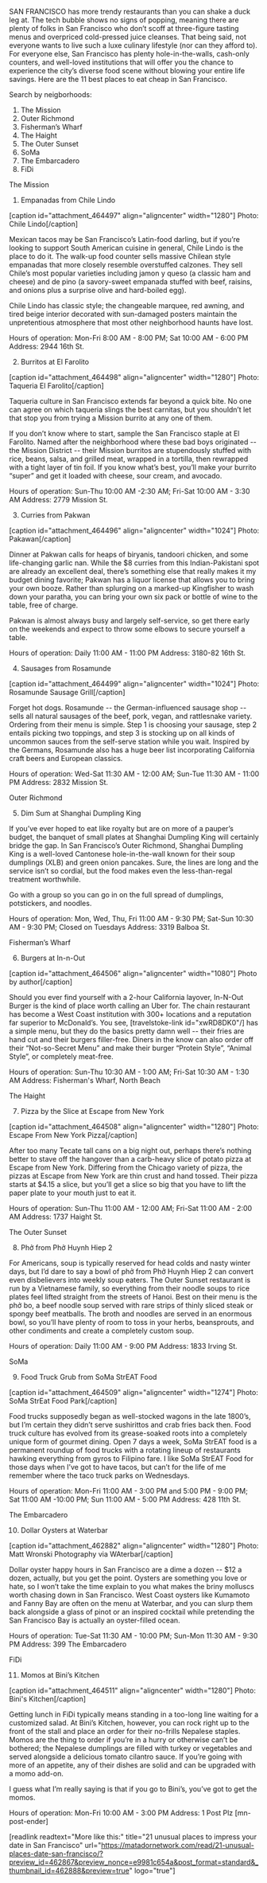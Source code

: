 SAN FRANCISCO has more trendy restaurants than you can shake a duck leg at. The tech bubble shows no signs of popping, meaning there are plenty of folks in San Francisco who don’t scoff at three-figure tasting menus and overpriced cold-pressed juice cleanses. That being said, not everyone wants to live such a luxe culinary lifestyle (nor can they afford to). For everyone else, San Francisco has plenty hole-in-the-walls, cash-only counters, and well-loved institutions that will offer you the chance to experience the city’s diverse food scene without blowing your entire life savings. Here are the 11 best places to eat cheap in San Francisco.


Search by neigborhoods:

1. The Mission
2. Outer Richmond
3. Fisherman’s Wharf
4. The Haight
5. The Outer Sunset
6. SoMa
7. The Embarcadero
8. FiDi



The Mission
 
1. Empanadas from Chile Lindo 

[caption id="attachment_464497" align="aligncenter" width="1280"] Photo: Chile Lindo[/caption]


Mexican tacos may be San Francisco’s Latin-food darling, but if you’re looking to support South American cuisine in general, Chile Lindo is the place to do it. The walk-up food counter sells massive Chilean style empanadas that more closely resemble overstuffed calzones. They sell Chile’s most popular varieties including jamon y queso (a classic ham and cheese) and de pino (a savory-sweet empanada stuffed with beef, raisins, and onions plus a surprise olive and hard-boiled egg). 

Chile Lindo has classic style; the changeable marquee, red awning, and tired beige interior decorated with sun-damaged posters maintain the unpretentious atmosphere that most other neighborhood haunts have lost.

Hours of operation: Mon-Fri 8:00 AM - 8:00 PM; Sat 10:00 AM - 6:00 PM 
Address: 2944 16th St.

2. Burritos at El Farolito

[caption id="attachment_464498" align="aligncenter" width="1280"] Photo: Taqueria El Farolito[/caption]

Taqueria culture in San Francisco extends far beyond a quick bite. No one can agree on which taqueria slings the best carnitas, but you shouldn’t let that stop you from trying a Mission burrito at any one of them. 

If you don’t know where to start, sample the San Francisco staple at El Farolito. Named after the neighborhood where these bad boys originated -- the Mission District -- their Mission burritos are stupendously stuffed with rice, beans, salsa, and grilled meat, wrapped in a tortilla, then rewrapped with a tight layer of tin foil. If you know what’s best, you’ll make your burrito “super” and get it loaded with cheese, sour cream, and avocado.


Hours of operation: Sun-Thu 10:00 AM -2:30 AM; Fri-Sat 10:00 AM - 3:30 AM 
Address: 2779 Mission St.

3. Curries from Pakwan

[caption id="attachment_464496" align="aligncenter" width="1024"] Photo: Pakawan[/caption]


Dinner at Pakwan calls for heaps of biryanis, tandoori chicken, and some life-changing garlic nan. While the $8 curries from this Indian-Pakistani spot are already an excellent deal, there’s something else that really makes it my budget dining favorite; Pakwan has a liquor license that allows you to bring your own booze. Rather than splurging on a marked-up Kingfisher to wash down your paratha, you can bring your own six pack or bottle of wine to the table, free of charge.

Pakwan is almost always busy and largely self-service, so get there early on the weekends and expect to throw some elbows to secure yourself a table.

Hours of operation: Daily 11:00 AM - 11:00 PM 
Address: 3180-82 16th St.


4. Sausages from Rosamunde

[caption id="attachment_464499" align="aligncenter" width="1024"] Photo: Rosamunde Sausage Grill[/caption]
 
Forget hot dogs. Rosamunde -- the German-influenced sausage shop -- sells all natural sausages of the beef, pork, vegan, and rattlesnake variety. Ordering from their menu is simple. Step 1 is choosing your sausage, step 2 entails picking two toppings, and step 3 is stocking up on all kinds of uncommon sauces from the self-serve station while you wait. Inspired by the Germans, Rosamunde also has a huge beer list incorporating California craft beers and European classics. 

Hours of operation: Wed-Sat 11:30  AM - 12:00 AM; Sun-Tue 11:30 AM - 11:00 PM
Address: 2832 Mission St.


 
Outer Richmond
 
5. Dim Sum at Shanghai Dumpling King

If you’ve ever hoped to eat like royalty but are on more of a pauper’s budget, the banquet of small plates at Shanghai Dumpling King will certainly bridge the gap. In San Francisco’s Outer Richmond, Shanghai Dumpling King is a well-loved Cantonese hole-in-the-wall known for their soup dumplings (XLB) and green onion pancakes. Sure, the lines are long and the service isn’t so cordial, but the food makes even the less-than-regal treatment worthwhile. 
 
Go with a group so you can go in on the full spread of dumplings, potstickers, and noodles.

 
Hours of operation: Mon, Wed, Thu, Fri 11:00 AM - 9:30 PM; Sat-Sun 10:30 AM - 9:30 PM; Closed on Tuesdays
Address: 3319 Balboa St.


Fisherman’s Wharf
 
6. Burgers at In-n-Out

[caption id="attachment_464506" align="aligncenter" width="1080"] Photo by author[/caption]


Should you ever find yourself with a 2-hour California layover, In-N-Out Burger is the kind of place worth calling an Uber for. The chain restaurant has become a West Coast institution with 300+ locations and a reputation far superior to McDonald’s. You see, [travelstoke-link id="xwRD8DK0"/] has a simple menu, but they do the basics pretty damn well -- their fries are hand cut and their burgers filler-free. Diners in the know can also order off their “Not-so-Secret Menu” and make their burger “Protein Style”, “Animal Style”, or completely meat-free.

 
Hours of operation: Sun-Thu 10:30 AM - 1:00 AM; Fri-Sat 10:30 AM - 1:30 AM
Address: Fisherman's Wharf, North Beach


 
The Haight
 
7. Pizza by the Slice at Escape from New York 

[caption id="attachment_464508" align="aligncenter" width="1280"] Photo: Escape From New York Pizza[/caption]
 
After too many Tecate tall cans on a big night out, perhaps there’s nothing better to stave off the hangover than a carb-heavy slice of potato pizza at Escape from New York. Differing from the Chicago variety of pizza, the pizzas at Escape from New York are thin crust and hand tossed. Their pizza starts at $4.15 a slice, but you’ll get a slice so big that you have to lift the paper plate to your mouth just to eat it.

 
Hours of operation: Sun-Thu 11:00 AM - 12:00 AM; Fri-Sat 11:00 AM - 2:00 AM
Address: 1737 Haight St.

 
The Outer Sunset
 
8. Phở from Phở Huynh Hiep 2
 
For Americans, soup is typically reserved for head colds and nasty winter days, but I’d dare to say a bowl of phở from Phở Huynh Hiep 2 can convert even disbelievers into weekly soup eaters. The Outer Sunset restaurant is run by a Vietnamese family, so everything from their noodle soups to rice plates feel lifted straight from the streets of Hanoi. Best on their menu is the phở bo, a beef noodle soup served with rare strips of thinly sliced steak or spongy beef meatballs. The broth and noodles are served in an enormous bowl, so you’ll have plenty of room to toss in your herbs, beansprouts, and other condiments and create a completely custom soup.

 
Hours of operation: Daily 11:00 AM - 9:00 PM
Address: 1833 Irving St.
 
 
SoMa
 
9. Food Truck Grub from SoMa StrEAT Food

[caption id="attachment_464509" align="aligncenter" width="1274"] Photo: SoMa StrEat Food Park[/caption]

Food trucks supposedly began as well-stocked wagons in the late 1800’s, but I’m certain they didn’t serve sushirittos and crab fries back then. Food truck culture has evolved from its grease-soaked roots into a completely unique form of gourmet dining. Open 7 days a week, SoMa StrEAT food is a permanent roundup of food trucks with a rotating lineup of restaurants hawking everything from gyros to Filipino fare. I like SoMa StrEAT Food for those days when I’ve got to have tacos, but can’t for the life of me remember where the taco truck parks on Wednesdays.

 
Hours of operation: Mon-Fri 11:00 AM - 3:00 PM and 5:00 PM - 9:00 PM; Sat 11:00 AM -10:00 PM; Sun 11:00 AM - 5:00 PM
Address: 428 11th St.

 
The Embarcadero
 
10. Dollar Oysters at Waterbar

[caption id="attachment_462882" align="aligncenter" width="1280"] Photo:  Matt Wronski Photography via WAterbar[/caption]

Dollar oyster happy hours in San Francisco are a dime a dozen -- $12 a dozen, actually, but you get the point. Oysters are something you love or hate, so I won’t take the time explain to you what makes the briny molluscs worth chasing down in San Francisco. West Coast oysters like Kumamoto and Fanny Bay are often on the menu at Waterbar, and you can slurp them back alongside a glass of pinot or an inspired cocktail while pretending the San Francisco Bay is actually an oyster-filled ocean.

 
Hours of operation: Tue-Sat 11:30 AM - 10:00 PM; Sun-Mon 11:30  AM - 9:30 PM
Address: 399 The Embarcadero
 
FiDi
 
11. Momos at Bini’s Kitchen

[caption id="attachment_464511" align="aligncenter" width="1280"] Photo: Bini's Kitchen[/caption]

 
Getting lunch in FiDi typically means standing in a too-long line waiting for a customized salad. At Bini’s Kitchen, however, you can rock right up to the front of the stall and place an order for their no-frills Nepalese staples. Momos are the thing to order if you’re in a hurry or otherwise can’t be bothered; the Nepalese dumplings are filled with turkey or vegetables and served alongside a delicious tomato cilantro sauce. If you’re going with more of an appetite, any of their dishes are solid and can be upgraded with a momo add-on.
 
I guess what I’m really saying is that if you go to Bini’s, you’ve got to get the momos.
 
Hours of operation: Mon-Fri 10:00 AM - 3:00 PM
Address: 1 Post Plz [mn-post-ender]

[readlink readtext="More like this:" title="21 unusual places to impress your date in San Francisco" url="https://matadornetwork.com/read/21-unusual-places-date-san-francisco/?preview_id=462867&preview_nonce=e9981c654a&post_format=standard&_thumbnail_id=462888&preview=true" logo="true"]
 